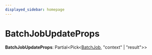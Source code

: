 ```yaml
---
displayed_sidebar: homepage
---
```



# BatchJobUpdateProps

 **BatchJobUpdateProps**: Partial&#60;Pick&#60;[BatchJob](../../entities/classes/entities.BatchJob.mdx), "context" \| "result"&#62;&#62;
